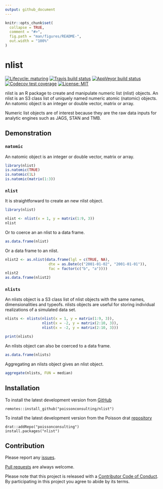 ```yaml
---
output: github_document
---
```


<!-- README.md is generated from README.Rmd. Please edit that file -->

```r
knitr::opts_chunk$set(
  collapse = TRUE,
  comment = "#>",
  fig.path = "man/figures/README-",
  out.width = "100%"
)
```
# nlist

<!-- badges: start -->
[![Lifecycle: maturing](https://img.shields.io/badge/lifecycle-maturing-blue.svg)](https://www.tidyverse.org/lifecycle/#maturing)
[![Travis build status](https://travis-ci.com/poissonconsulting/nlist.svg?branch=master)](https://travis-ci.com/poissonconsulting/nlist)
[![AppVeyor build status](https://ci.appveyor.com/api/projects/status/github/poissonconsulting/nlist?branch=master&svg=true)](https://ci.appveyor.com/project/poissonconsulting/nlist)
[![Codecov test coverage](https://codecov.io/gh/poissonconsulting/nlist/branch/master/graph/badge.svg)](https://codecov.io/gh/poissonconsulting/nlist?branch=master)
[![License: MIT](https://img.shields.io/badge/License-MIT-green.svg)](https://opensource.org/licenses/MIT)
<!-- badges: end -->

nlist is an R package to create and manipulate numeric list (nlist) objects.
An nlist is an S3 class list of uniquely named numeric atomic (natomic) objects.
An natomic object is an integer or double vector, matrix or array.

Numeric list objects are of interest because they are the raw data inputs for analytic engines such as JAGS, STAN and TMB.

## Demonstration

### `natomic`

An natomic object is an integer or double vector, matrix or array.

```r
library(nlist)
is.natomic(TRUE)
is.natomic(1L)
is.natomic(matrix(1:3))
```

### `nlist`

It is straightforward to create an new nlist object.
```r
library(nlist)

nlist <- nlist(x = 1, y = matrix(1:9, 3))
nlist
```
Or to coerce an an nlist to a data frame.
```r
as.data.frame(nlist)
```

Or a data frame to an nlist.
```r
nlist2 <- as.nlist(data.frame(lgl = c(TRUE, NA),
                    dte = as.Date(c("2001-01-02", "2001-01-01")),
                    fac = factor(c("b", "a"))))
nlist2
as.data.frame(nlist2)
```

### `nlists`

An nlists object is a S3 class list of nlist objects with the same names, dimensionalities and typeofs.
nlists objects are useful for storing individual realizations of a simulated data set.

```r
nlists <- nlists(nlist(x = 1, y = matrix(1:9, 3)), 
                 nlist(x = -2, y = matrix(2:10, 3)),
                 nlist(x = -2, y = matrix(2:10, 3)))

print(nlists)
```

An nlists object can also be coerced to a data frame.
```r
as.data.frame(nlists)
```


Aggregating an nlists object gives an nlist object.
```r
aggregate(nlists, FUN = median)
```

## Installation

To install the latest development version from [GitHub](https://github.com/poissonconsulting/nlist)
```
remotes::install_github("poissonconsulting/nlist")
```

To install the latest development version from the Poisson drat [repository](https://github.com/poissonconsulting/drat)

```
drat::addRepo("poissonconsulting")
install.packages("nlist")
```

## Contribution

Please report any [issues](https://github.com/poissonconsulting/nlist/issues).

[Pull requests](https://github.com/poissonconsulting/nlist/pulls) are always welcome.


Please note that this project is released with a [Contributor Code of Conduct](https://poissonconsulting.github.io/nlist/CODE_OF_CONDUCT.html).
By participating in this project you agree to abide by its terms.
